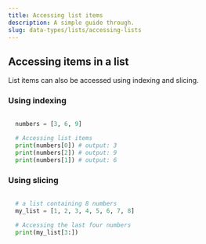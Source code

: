 ```yaml
---
title: Accessing list items
description: A simple guide through.
slug: data-types/lists/accessing-lists
---
```



## Accessing items in a list

List items can also be accessed using indexing and slicing.


### Using indexing

```py title="accessing list items"
  
  numbers = [3, 6, 9]

  # Accessing list items 
  print(numbers[0]) # output: 3
  print(numbers[2]) # output: 9
  print(numbers[1]) # output: 6
```

### Using slicing


```py title="slicing to access a subset of list items"
  
  # a list containing 8 numbers 
  my_list = [1, 2, 3, 4, 5, 6, 7, 8]

  # Accessing the last four numbers 
  print(my_list[3:])


```

